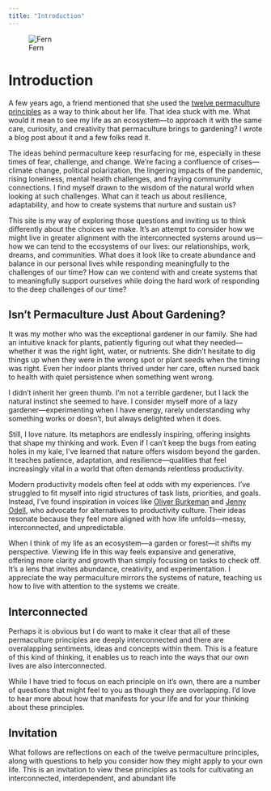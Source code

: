 ```yaml
---
title: "Introduction"
---
```


![Fern](images/Fern_Spragg.jpg)

# Introduction

A few years ago, a friend mentioned that she used the [twelve permaculture principles](https://permacultureprinciples.com/) as a way to think about her life. That idea stuck with me. What would it mean to see my life as an ecosystem—to approach it with the same care, curiosity, and creativity that permaculture brings to gardening? I wrote a blog post about it and a few folks read it.

The ideas behind permaculture keep resurfacing for me, especially in these times of fear, challenge, and change. We’re facing a confluence of crises—climate change, political polarization, the lingering impacts of the pandemic, rising loneliness, mental health challenges, and fraying community connections. I find myself drawn to the wisdom of the natural world when looking at such challenges. What can it teach us about resilience, adaptability, and how to create systems that nurture and sustain us?

This site is my way of exploring those questions and inviting us to think differently about the choices we make. It’s an attempt to consider how we might live in greater alignment with the interconnected systems around us—how we can tend to the ecosystems of our lives: our relationships, work, dreams, and communities. What does it look like to create abundance and balance in our personal lives while responding meaningfully to the challenges of our time? How can we contend with and create systems that to meaningfully support ourselves while doing the hard work of responding to the deep challenges of our time?

## Isn't Permaculture Just About Gardening?

It was my mother who was the exceptional gardener in our family. She had an intuitive knack for plants, patiently figuring out what they needed—whether it was the right light, water, or nutrients. She didn’t hesitate to dig things up when they were in the wrong spot or plant seeds when the timing was right. Even her indoor plants thrived under her care, often nursed back to health with quiet persistence when something went wrong.

I didn’t inherit her green thumb. I’m not a terrible gardener, but I lack the natural instinct she seemed to have. I consider myself more of a lazy gardener—experimenting when I have energy, rarely understanding why something works or doesn’t, but always delighted when it does.

Still, I love nature. Its metaphors are endlessly inspiring, offering insights that shape my thinking and work. Even if I can’t keep the bugs from eating holes in my kale, I’ve learned that nature offers wisdom beyond the garden. It teaches patience, adaptation, and resilience—qualities that feel increasingly vital in a world that often demands relentless productivity.

Modern productivity models often feel at odds with my experiences. I’ve struggled to fit myself into rigid structures of task lists, priorities, and goals. Instead, I’ve found inspiration in voices like [Oliver Burkeman](https://www.oliverburkeman.com/) and [Jenny Odell](https://www.jennyodell.com/), who advocate for alternatives to productivity culture. Their ideas resonate because they feel more aligned with how life unfolds—messy, interconnected, and unpredictable.

When I think of my life as an ecosystem—a garden or forest—it shifts my perspective. Viewing life in this way feels expansive and generative, offering more clarity and growth than simply focusing on tasks to check off. It’s a lens that invites abundance, creativity, and experimentation. I appreciate the way permaculture mirrors the systems of nature, teaching us how to live with attention to the systems we create.

## Interconnected

Perhaps it is obvious but I do want to make it clear that all of these permaculture principles are deeply interconnected and there are overalapping sentiments, ideas and concepts within them. This is a feature of this kind of thinking, it enables us to reach into the ways that our own lives are also interconnected.

While I have tried to focus on each principle on it's own, there are a number of questions that might feel to you as though they are overlapping. I'd love to hear more about how that manifests for your life and for your thinking about these principles.

## Invitation

What follows are reflections on each of the twelve permaculture principles, along with questions to help you consider how they might apply to your own life. This is an invitation to view these principles as tools for cultivating an interconnected, interdependent, and abundant life
